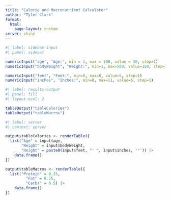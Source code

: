 ```yaml
---
title: "Calorie and Macronutrient Calculator"
author: "Tyler Clark"
format:
  html:
    page-layout: custom
server: shiny
---
```


```r
#| label: sidebar-input
#| panel: sidebar

numericInput("age", "Age:", min = 1, max = 100, value = 30, step=1)
numericInput("bodyWeight", "Weight:", min=1, max=500, value=150, step=1)

numericInput("feet", "Feet:", min=0, max=8, value=5, step=1)
numericInput("inches", "Inches:", min=0, max=11, value=6, step=1)
```

```r
#| label: results-output
#| panel: fill
#| layout-ncol: 2

tableOutput("tableCalories")
tableOutput("tableMacros")
```


```r
#| label: server
#| context: server

output$tableCalories <- renderTable({
  list("Age" = input$age,
       "Weight" = input$bodyWeight,
       "Height" = paste0(input$feet, "' ", input$inches, '"')) |> 
    data.frame()
})

output$tableMacros <- renderTable({
  list("Protein" = 0.25,
         "Fat" = 0.25,
         "Carbs" = 0.5) |> 
    data.frame()
})
```

